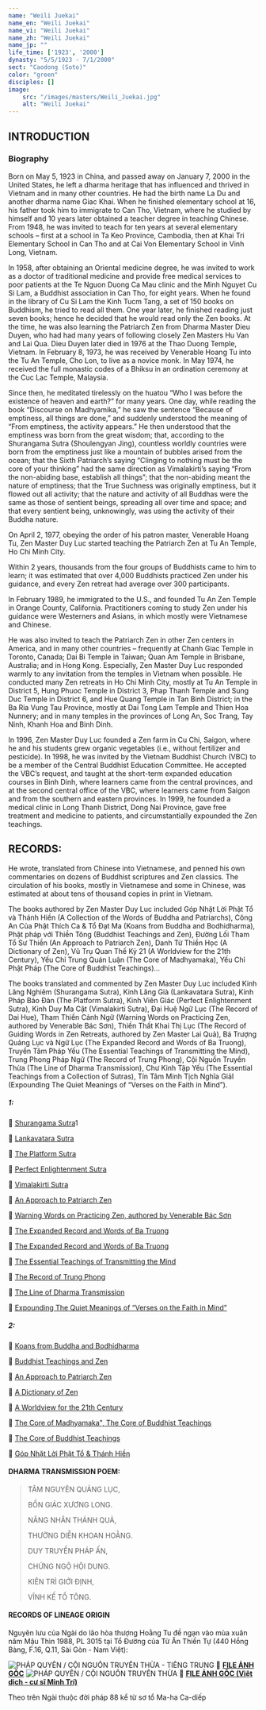 ```yaml
---
name: "Weili Juekai"
name_en: "Weili Juekai"
name_vi: "Weili Juekai"
name_zh: "Weili Juekai"
name_jp: ""
life_time: ['1923', '2000']
dynasty: "5/5/1923 - 7/1/2000"
sect: "Caodong (Soto)"
color: "green"
disciples: []
image: 
    src: "/images/masters/Weili_Juekai.jpg"
    alt: "Weili Juekai"
---
```


## INTRODUCTION

### Biography

Born on May 5, 1923 in China, and passed away on January 7, 2000 in the United States, he left a dharma heritage that has influenced and thrived in Vietnam and in many other countries. 
He had the birth name La Du and another dharma name Giac Khai. 
When he finished elementary school at 16, his father took him to immigrate to Can Tho, Vietnam, where he studied by himself and 10 years later obtained a teacher degree in teaching Chinese.
From 1948, he was invited to teach for ten years at several elementary schools – first at a school in Ta Keo Province, Cambodia, then at Khai Tri Elementary School in Can Tho and at Cai Von Elementary School in Vinh Long, Vietnam.

In 1958, after obtaining an Oriental medicine degree, he was invited to work as a doctor of traditional medicine
and provide free medical services to poor patients at the Te Nguon Duong Ca Mau clinic and the Minh Nguyet Cu
Si Lam, a Buddhist association in Can Tho, for eight years.
When he found in the library of Cu Si Lam the Kinh Tucm
Tang, a set of 150 books on Buddhism, he tried to read
all them. One year later, he finished reading just seven
books; hence he decided that he would read only the Zen
books. At the time, he was also learning the Patriarch
Zen from Dharma Master Dieu Duyen, who had had
many years of following closely Zen Masters Hu Van and
Lai Qua. Dieu Duyen later died in 1976 at the Thao
Duong Temple, Vietnam.
In February 8, 1973, he was received by Venerable
Hoang Tu into the Tu An Temple, Cho Lon, to live as a
novice monk.
In May 1974, he received the full monastic codes of a
Bhiksu in an ordination ceremony at the Cuc Lac Temple,
Malaysia.

Since then, he meditated tirelessly on the huatou “Who I
was before the existence of heaven and earth?” for many
years.
One day, while reading the book “Discourse on
Madhyamika,” he saw the sentence “Because of
emptiness, all things are done,” and suddenly understood
the meaning of “From emptiness, the activity appears.”
He then understood that the emptiness was born from
the great wisdom; that, according to the Shurangama
Sutra (Shoulengyan Jing), countless worldly countries
were born from the emptiness just like a mountain of
bubbles arised from the ocean; that the Sixth Patriarch’s
saying “Clinging to nothing must be the core of your
thinking” had the same direction as Vimalakirti’s saying
“From the non-abiding base, establish all things”; that the
non-abiding meant the nature of emptiness; that the True
Suchness was originally emptiness, but it flowed out all
activity; that the nature and activity of all Buddhas were
the same as those of sentient beings, spreading all over
time and space; and that every sentient being,
unknowingly, was using the activity of their Buddha nature.

On April 2, 1977, obeying the order of his patron master, Venerable Hoang Tu, Zen Master Duy Luc started teaching the Patriarch Zen at Tu An Temple, Ho Chi Minh City. 

Within 2 years, thousands from the four groups of Buddhists came to him to learn; it was estimated that over 4,000 Buddhists practiced Zen under his guidance, and every Zen retreat had average over 300 participants.

In February 1989, he immigrated to the U.S., and founded Tu An Zen Temple in Orange County, California.
Practitioners coming to study Zen under his guidance were Westerners and Asians, in which mostly were Vietnamese and Chinese. 

He was also invited to teach the Patriarch Zen in other Zen centers in America, and in many other countries – frequently at Chanh Giac Temple in Toronto, Canada; Dai Bi Temple in Taiwan; Quan Am Temple in Brisbane, Australia; and in Hong Kong.
Especially, Zen Master Duy Luc responded warmly to any invitation from the temples in Vietnam when possible.
He conducted many Zen retreats in Ho Chi Minh City, mostly at Tu An Temple in District 5, Hung Phuoc Temple in District 3, Phap Thanh Temple and Sung Duc Temple in District 6, and Hue Quang Temple in Tan Binh District; in the Ba Ria Vung Tau Province, mostly at Dai Tong Lam Temple and Thien Hoa Nunnery; and in many temples in the provinces of Long An, Soc Trang, Tay Ninh, Khanh Hoa and Binh Dinh.

In 1996, Zen Master Duy Luc founded a Zen farm in Cu Chi,
Saigon, where he and his students grew organic vegetables
(i.e., without fertilizer and pesticide).
In 1998, he was invited by the Vietnam Buddhist Church (VBC) to be a member of the Central Buddhist Education Committee. 
He accepted the VBC’s request, and taught at the short-term expanded education courses in Binh Dinh, where learners came from the central provinces,
and at the second central office of the VBC, where learners came from Saigon and from the southern and
eastern provinces.
In 1999, he founded a medical clinic in Long Thanh
District, Dong Nai Province, gave free treatment and
medicine to patients, and circumstantially expounded the
Zen teachings.

## RECORDS:

He wrote, translated from Chinese into Vietnamese, and penned his own commentaries on dozens of Buddhist scriptures and Zen classics. 
The circulation of his books, mostly in Vietnamese and some in Chinese, was estimated at about tens of thousand copies in print in Vietnam.

The books authored by Zen Master Duy Luc included Góp Nhặt Lời Phật Tổ và Thánh Hiền (A Collection of the Words of Buddha and Patriarchs), 
Công An Của Phật Thích Ca & Tổ Đạt Ma (Koans from Buddha and Bodhidharma), Phật pháp với Thiền Tông (Buddhist Teachings and Zen), 
Đường Lối Tham Tổ Sư Thiền (An Approach to Patriarch Zen), Danh Từ Thiền Học (A Dictionary of Zen), Vũ Trụ Quan Thế Kỷ 21 (A Worldview for the 21th Century), 
Yếu Chỉ Trung Quán Luận (The Core of Madhyamaka), Yếu Chỉ Phật Pháp (The Core of Buddhist Teachings)...

The books translated and commented by Zen Master Duy Luc included Kinh Lăng Nghiêm (Shurangama Sutra), 
Kinh Lăng Già (Lankavatara Sutra), Kinh Pháp Bảo Đàn (The Platform Sutra), Kinh Viên Giác (Perfect Enlightenment Sutra), 
Kinh Duy Ma Cật (Vimalakirti Sutra), Đại Huệ Ngữ Lục (The Record of Dai Hue), 
Tham Thiền Cảnh Ngữ (Warning Words on Practicing Zen, authored by Venerable Bác Sơn), 
Thiền Thất Khai Thị Lục (The Record of Guiding Words in Zen Retreats, authored by Zen Master Lai Quả), 
Bá Trượng Quảng Lục và Ngữ Lục (The Expanded Record and Words of Ba Truong), 
Truyền Tâm Pháp Yếu (The Essential Teachings of Transmitting the Mind), Trung Phong Pháp Ngữ (The Record of Trung Phong), 
Cội Nguồn Truyền Thừa (The Line of Dharma Transmission), Chư Kinh Tập Yếu (The Essential Teachings from a Collection of Sutras), 
Tín Tâm Minh Tịch Nghĩa GiảI (Expounding The Quiet Meanings of “Verses on the Faith in Mind”).

##### 1:

📖 <a href="http://tosuthien.info/kinh_sach_storage/kinh%20lang%20nghiem.pdf" target="_blank">Shurangama Sutra</a>1

📖 <a href="http://tosuthien.info/kinh_sach_storage/kinh%20lang%20gia.pdf" target="_blank">Lankavatara Sutra</a>

📖 <a href="http://tosuthien.info/kinh_sach_storage/kinh%20phap%20bao%20dan.pdf" target="_blank">The Platform Sutra</a>

📖 <a href="http://tosuthien.info/kinh_sach_storage/kinh%20vien%20giac.pdf" target="_blank">Perfect Enlightenment Sutra</a>

📖 <a href="http://tosuthien.info/kinh_sach_storage/kinh%20duy%20ma%20cat.pdf" target="_blank">Vimalakirti Sutra</a>

📖 <a href="http://tosuthien.info/kinh_sach_storage/dai%20hue%20ngu%20luc.pdf" target="_blank">An Approach to Patriarch Zen</a>

📖 <a href="http://tosuthien.info/kinh_sach_storage/tham%20thien%20canh%20ngu.pdf" target="_blank">Warning Words on Practicing Zen, authored by Venerable Bác Sơn</a>

📖 <a href="http://tosuthien.info/kinh_sach_storage/thien%20that%20khai%20thi%20luc.pdf" target="_blank">The Expanded Record and Words of Ba Truong</a>

📖 <a href="http://tosuthien.info/kinh_sach_storage/ba%20truong%20ngu%20luc.pdf" target="_blank">The Expanded Record and Words of Ba Truong</a>

📖 <a href="https://www.niemphat.vn/downloads/thien-tong/hoc-thien/truyen-tam-phap-yeu-ht-duy-luc-dich.pdf" target="_blank">The Essential Teachings of Transmitting the Mind</a>

📖 <a href="http://tosuthien.info/kinh_sach_storage/trung%20phong%20phap%20ngu.pdf" target="_blank">The Record of Trung Phong</a>

📖 <a href="http://tosuthien.info/kinh_sach_storage/coi%20nguon%20truyen%20thua.pdf" target="_blank">The Line of Dharma Transmission</a>

📖 <a href="https://thuvienhoasen.org/a9867/tin-tam-minh-tich-nghia-giai" target="_blank">Expounding The Quiet Meanings of “Verses on the Faith in Mind”</a>

##### 2:

📖 <a href="http://tosuthien.info/kinh_sach_storage/cong%20an%20cua%20phat%20thich%20ca%20va%20to%20dat%20ma.pdf" target="_blank">Koans from Buddha and Bodhidharma</a>

📖 <a href="https://phapthihoi.org/kinh/Ebooks/Thien-Tong/Hoc-Thien/Phat-Phap-Voi-Thien-Tong-HT-Duy-Luc.pdf" target="_blank">Buddhist Teachings and Zen</a>

📖 <a href="http://tosuthien.info/kinh_sach_storage/duong%20loi%20thuc%20hanh%20tham%20to%20su%20thien.pdf" target="_blank">An Approach to Patriarch Zen</a>

📖 <a href="http://tosuthien.info/kinh_sach_storage/danh%20tu%20thien%20hoc%20chu%20giai.pdf" target="_blank">A Dictionary of Zen</a>

📖 <a href="http://tosuthien.info/kinh_sach_storage/vu%20tru%20quan%20the%20ky%2021.pdf" target="_blank">A Worldview for the 21th Century</a>

📖 <a href="http://tosuthien.info/kinh_sach_storage/yeu%20chi%20trung%20quan%20luan.pdf" target="_blank">The Core of Madhyamaka", The Core of Buddhist Teachings</a>

📖 <a href="https://phapthihoi.org/kinh/Ebooks/Thien-Tong/Hoc-Thien/Yeu-Chi-Phat-Phap-HT-Duy-Luc.pdff" target="_blank">The Core of Buddhist Teachings</a>

📖 <a href="http://tosuthien.info/kinh_sach_storage/got%20nhat%20loi%20to%20va%20thanh%20hien.pdf" target="_blank">Góp Nhặt Lời Phật Tổ & Thánh Hiền</a>


#### DHARMA TRANSMISSION POEM:

>TÂM NGUYÊN QUẢNG LỤC,
>
>BỔN GIÁC XƯƠNG LONG.
>
>NĂNG NHÂN THÁNH QUẢ,
>
>THƯỜNG DIỄN KHOAN HOẰNG.
>
>DUY TRUYỀN PHÁP ẤN,
>
>CHỨNG NGỘ HỘI DUNG.
>
>KIÊN TRÌ GIỚI ĐỊNH,
>
>VĨNH KẾ TỔ TÔNG.

#### RECORDS OF LINEAGE ORIGIN

Nguyên lưu của Ngài do lão hòa thượng Hoằng Tu đề ngạn vào mùa xuân năm Mậu Thìn 1988, PL 3015 tại Tổ Đường của Từ Ân Thiền Tự (440 Hồng Bàng, F.16, Q.11, Sài Gòn - Nam Việt):

<img decoding="async" src="https://thamtosuthien.net/vn/uploads/about/197842667_326854435669527_3091179884611608596_n.jpg" alt="PHÁP QUYỂN / CỘI NGUỒN TRUYỀN THỪA - TIẾNG TRUNG" />
🧷 <a href="https://drive.google.com/file/d/15giHhHtKe2JwsfSIePp3JJZdlYP1QGJM/view?usp=sharing" target="_blank"><b>FILE ẢNH GỐC</b></a>

<img decoding="async" src="https://vn.thamtosuthien.net/uploads/about/84x120.jpg" alt="PHÁP QUYỂN / CỘI NGUỒN TRUYỀN THỪA" />
🧷 <a href="https://drive.google.com/file/d/1qbzUvyuTC5AWZnHGUE5isV6dq-B6YJYv/view?usp=sharing" target="_blank"><b>FILE ẢNH GỐC (Việt dịch - cư sĩ Minh Trí)</b></a>

Theo trên Ngài thuộc đời pháp 88 kể từ sơ tổ Ma-ha Ca-diếp
